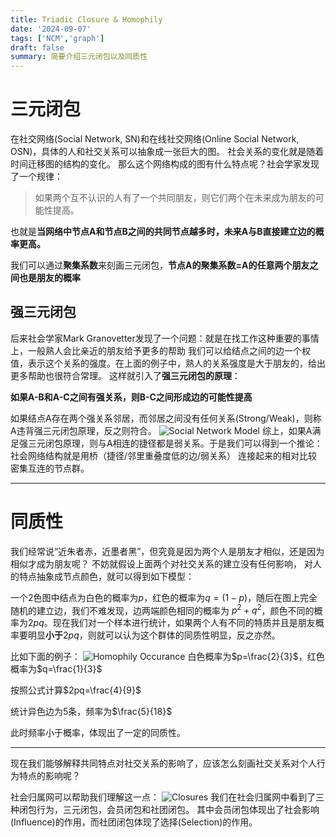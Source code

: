 ```yaml
---
title: Triadic Closure & Homophily
date: '2024-09-07'
tags: ['NCM','graph']
draft: false
summary: 简要介绍三元闭包以及同质性
---
```


# 三元闭包
在社交网络(Social Network, SN)和在线社交网络(Online Social Network, OSN)，具体的人和社交关系可以抽象成一张巨大的图。
社会关系的变化就是随着时间迁移图的结构的变化。
那么这个网络构成的图有什么特点呢？社会学家发现了一个规律：
> 如果两个互不认识的人有了一个共同朋友，则它们两个在未来成为朋友的可能性提高。

也就是**当网络中节点A和节点B之间的共同节点越多时，未来A与B直接建立边的概率更高。**

我们可以通过**聚集系数**来刻画三元闭包，**节点A的聚集系数=A的任意两个朋友之间也是朋友的概率**

## 强三元闭包
后来社会学家Mark Granovetter发现了一个问题：就是在找工作这种重要的事情上，一般熟人会比亲近的朋友给予更多的帮助
我们可以给结点之间的边一个权值，表示这个关系的强度。在上面的例子中，熟人的关系强度是大于朋友的，给出更多帮助也很符合常理。
这样就引入了**强三元闭包的原理**：

**如果A-B和A-C之间有强关系，则B-C之间形成边的可能性提高**

如果结点A存在两个强关系邻居，而邻居之间没有任何关系(Strong/Weak)，则称A违背强三元闭包原理，反之则符合。
![Social Network Model](/static/images/ncm/ncm-sn.png)
综上，如果A满足强三元闭包原理，则与A相连的捷径都是弱关系。于是我们可以得到一个推论：社会网络结构就是用桥（捷径/邻里重叠度低的边/弱关系）
连接起来的相对比较密集互连的节点群。

---

# 同质性

我们经常说“近朱者赤，近墨者黑”，但究竟是因为两个人是朋友才相似，还是因为相似才成为朋友呢？
不妨就假设上面两个对社交关系的建立没有任何影响， 对人的特点抽象成节点颜色，就可以得到如下模型：


一个2色图中结点为白色的概率为$p$，红色的概率为$q=(1-p)$，随后在图上完全随机的建立边，我们不难发现，边两端颜色相同的概率为
$p^2+q^2$，颜色不同的概率为$2pq$。现在我们对一个样本进行统计，如果两个人有不同的特质并且是朋友概率要明显**小于**$2pq$，则就可以认为这个群体的同质性明显，反之亦然。

比如下面的例子：
![Homophily Occurance](/static/images/ncm/ncm-homo.png)
白色概率为$p=\frac{2}{3}$，红色概率为$q=\frac{1}{3}$

按照公式计算$2pq=\frac{4}{9}$

统计异色边为5条，频率为$\frac{5}{18}$

此时频率小于概率，体现出了一定的同质性。

---

现在我们能够解释共同特点对社交关系的影响了，应该怎么刻画社交关系对个人行为特点的影响呢？

社会归属网可以帮助我们理解这一点：
![Closures](/static/images/ncm/triclosure.png)
我们在社会归属网中看到了三种闭包行为，三元闭包，会员闭包和社团闭包。
其中会员闭包体现出了社会影响(Influence)的作用，而社团闭包体现了选择(Selection)的作用。